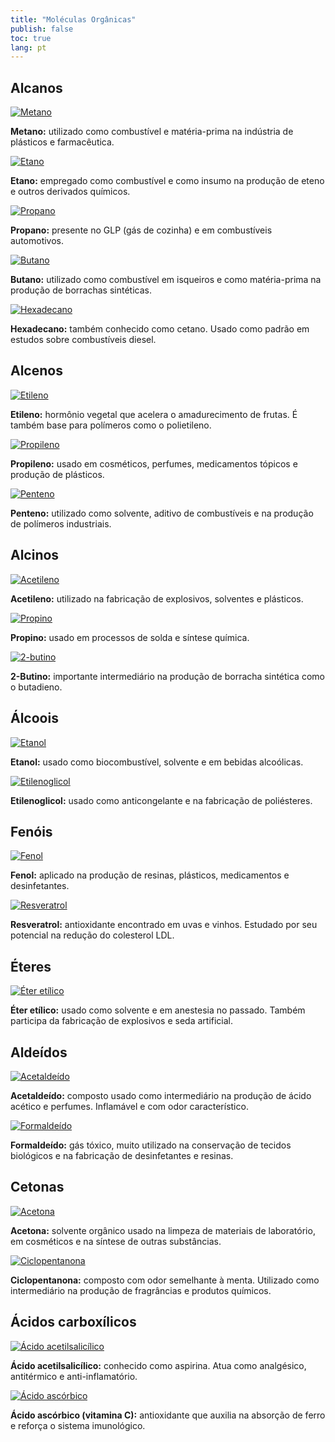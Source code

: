 ```yaml
---
title: "Moléculas Orgânicas"
publish: false
toc: true
lang: pt
---
```


## Alcanos

<div class="alcanos d-flex flex-wrap justify-content-center gap-4">

<a href="https://chemapps.stolaf.edu/jmol/jmol.php?model=C">
  <img src="metano.png" alt="Metano" style="max-width: 150px; height: auto;">
</a>
<p><strong>Metano:</strong> utilizado como combustível e matéria-prima na indústria de plásticos e farmacêutica.</p>

<a href="https://chemapps.stolaf.edu/jmol/jmol.php?model=CC">
  <img src="etano.png" alt="Etano" style="max-width: 150px; height: auto;">
</a>
<p><strong>Etano:</strong> empregado como combustível e como insumo na produção de eteno e outros derivados químicos.</p>

<a href="https://chemapps.stolaf.edu/jmol/jmol.php?model=CCC">
  <img src="propano.png" alt="Propano" style="max-width: 150px; height: auto;">
</a>
<p><strong>Propano:</strong> presente no GLP (gás de cozinha) e em combustíveis automotivos.</p>

<a href="https://chemapps.stolaf.edu/jmol/jmol.php?model=CCCC">
  <img src="butano.png" alt="Butano" style="max-width: 150px; height: auto;">
</a>
<p><strong>Butano:</strong> utilizado como combustível em isqueiros e como matéria-prima na produção de borrachas sintéticas.</p>

<a href="https://chemapps.stolaf.edu/jmol/jmol.php?model=CCCCCCCCCCCCCCCC">
  <img src="hexadecano.png" alt="Hexadecano" style="max-width: 150px; height: auto;">
</a>
<p><strong>Hexadecano:</strong> também conhecido como cetano. Usado como padrão em estudos sobre combustíveis diesel.</p>

</div>

## Alcenos

<div class="alcenos d-flex flex-wrap justify-content-center gap-4">

<a href="https://chemapps.stolaf.edu/jmol/jmol.php?model=C=C">
  <img src="etileno.png" alt="Etileno" style="max-width: 150px; height: auto;">
</a>
<p><strong>Etileno:</strong> hormônio vegetal que acelera o amadurecimento de frutas. É também base para polímeros como o polietileno.</p>

<a href="https://chemapps.stolaf.edu/jmol/jmol.php?model=CC=C">
  <img src="propileno.png" alt="Propileno" style="max-width: 150px; height: auto;">
</a>
<p><strong>Propileno:</strong> usado em cosméticos, perfumes, medicamentos tópicos e produção de plásticos.</p>

<a href="https://chemapps.stolaf.edu/jmol/jmol.php?model=CCCC=C">
  <img src="penteno.png" alt="Penteno" style="max-width: 150px; height: auto;">
</a>
<p><strong>Penteno:</strong> utilizado como solvente, aditivo de combustíveis e na produção de polímeros industriais.</p>

</div>


## Alcinos

<div class="alcinos d-flex flex-wrap justify-content-center gap-4">

<a href="https://chemapps.stolaf.edu/jmol/jmol.php?model=acetylene">
  <img src="acetileno.png" alt="Acetileno" style="max-width: 150px; height: auto;">
</a>
<p><strong>Acetileno:</strong> utilizado na fabricação de explosivos, solventes e plásticos.</p>

<a href="https://chemapps.stolaf.edu/jmol/jmol.php?model=CC%23C">
  <img src="propino.png" alt="Propino" style="max-width: 150px; height: auto;">
</a>
<p><strong>Propino:</strong> usado em processos de solda e síntese química.</p>

<a href="https://chemapps.stolaf.edu/jmol/jmol.php?model=CC%23CC">
  <img src="2-butino.png" alt="2-butino" style="max-width: 150px; height: auto;">
</a>
<p><strong>2-Butino:</strong> importante intermediário na produção de borracha sintética como o butadieno.</p>

</div>

## Álcoois

<div class="alcoois d-flex flex-wrap justify-content-center gap-4">

<a href="https://chemapps.stolaf.edu/jmol/jmol.php?model=CCO">
  <img src="etanol.png" alt="Etanol" style="max-width: 150px; height: auto;">
</a>
<p><strong>Etanol:</strong> usado como biocombustível, solvente e em bebidas alcoólicas.</p>

<a href="https://chemapps.stolaf.edu/jmol/jmol.php?model=C(CO)O">
  <img src="etilenoglicol.png" alt="Etilenoglicol" style="max-width: 150px; height: auto;">
</a>
<p><strong>Etilenoglicol:</strong> usado como anticongelante e na fabricação de poliésteres.</p>

</div>

## Fenóis

<div class="fenois d-flex flex-wrap justify-content-center gap-4">

<a href="https://chemapps.stolaf.edu/jmol/jmol.php?model=C1=CC=C(C=C1)O">
  <img src="fenol.png" alt="Fenol" style="max-width: 150px; height: auto;">
</a>
<p><strong>Fenol:</strong> aplicado na produção de resinas, plásticos, medicamentos e desinfetantes.</p>

<a href="https://chemapps.stolaf.edu/jmol/jmol.php?model=C1=CC(=CC=C1/C=C/C2=CC(=CC(=C2)O)O)O">
  <img src="resveratrol.png" alt="Resveratrol" style="max-width: 150px; height: auto;">
</a>
<p><strong>Resveratrol:</strong> antioxidante encontrado em uvas e vinhos. Estudado por seu potencial na redução do colesterol LDL.</p>

</div>

## Éteres

<div class="eteres d-flex flex-wrap justify-content-center gap-4">

<a href="https://chemapps.stolaf.edu/jmol/jmol.php?model=CCOCC">
  <img src="eter etilico.png" alt="Éter etílico" style="max-width: 150px; height: auto;">
</a>
<p><strong>Éter etílico:</strong> usado como solvente e em anestesia no passado. Também participa da fabricação de explosivos e seda artificial.</p>

</div>

## Aldeídos

<div class="aldeidos d-flex flex-wrap justify-content-center gap-4">

<a href="https://chemapps.stolaf.edu/jmol/jmol.php?model=CC=O">
  <img src="acetaldeido.png" alt="Acetaldeído" style="max-width: 150px; height: auto;">
</a>
<p><strong>Acetaldeído:</strong> composto usado como intermediário na produção de ácido acético e perfumes. Inflamável e com odor característico.</p>

<a href="https://chemapps.stolaf.edu/jmol/jmol.php?model=C=O">
  <img src="formaldeido.png" alt="Formaldeído" style="max-width: 150px; height: auto;">
</a>
<p><strong>Formaldeído:</strong> gás tóxico, muito utilizado na conservação de tecidos biológicos e na fabricação de desinfetantes e resinas.</p>

</div>

## Cetonas

<div class="cetonas d-flex flex-wrap justify-content-center gap-4">

<a href="https://chemapps.stolaf.edu/jmol/jmol.php?model=CC(=O)C">
  <img src="acetona.png" alt="Acetona" style="max-width: 150px; height: auto;">
</a>
<p><strong>Acetona:</strong> solvente orgânico usado na limpeza de materiais de laboratório, em cosméticos e na síntese de outras substâncias.</p>

<a href="https://chemapps.stolaf.edu/jmol/jmol.php?model=C1CCC(=O)C1">
  <img src="ciclopentanona.png" alt="Ciclopentanona" style="max-width: 150px; height: auto;">
</a>
<p><strong>Ciclopentanona:</strong> composto com odor semelhante à menta. Utilizado como intermediário na produção de fragrâncias e produtos químicos.</p>

</div>

## Ácidos carboxílicos

<div class="acidos d-flex flex-wrap justify-content-center gap-4">

<a href="https://chemapps.stolaf.edu/jmol/jmol.php?model=CC(=O)OC1=CC=CC=C1C(=O)O">
  <img src="ac.acetilsalicilico.png" alt="Ácido acetilsalicílico" style="max-width: 150px; height: auto;">
</a>
<p><strong>Ácido acetilsalicílico:</strong> conhecido como aspirina. Atua como analgésico, antitérmico e anti-inflamatório.</p>

<a href="https://chemapps.stolaf.edu/jmol/jmol.php?model=C([C@@H]([C@@H]1C(=C(C(=O)O1)O)O)O)O">
  <img src="acido ascorbico.png" alt="Ácido ascórbico" style="max-width: 150px; height: auto;">
</a>
<p><strong>Ácido ascórbico (vitamina C):</strong> antioxidante que auxilia na absorção de ferro e reforça o sistema imunológico.</p>

</div>


